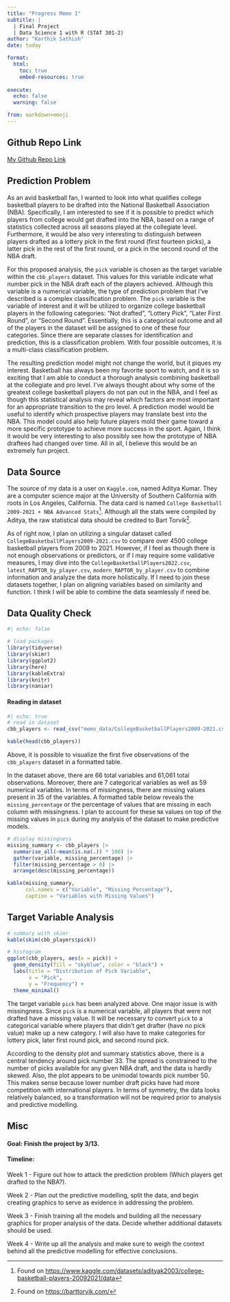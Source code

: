 ```yaml
---
title: "Progress Memo 1"
subtitle: |
  | Final Project 
  | Data Science 1 with R (STAT 301-2)
author: "Karthik Sathish"
date: today

format:
  html:
    toc: true
    embed-resources: true
    
execute:
  echo: false
  warning: false

from: markdown+emoji 
---
```


::: {.callout-tip icon=false}

## Github Repo Link


[My Github Repo Link](https://github.com/stat301-2-2024-winter/final-project-2-kvsathish.git)

:::

## Prediction Problem

  As an avid basketball fan, I wanted to look into what qualifies college basketball players to be drafted into the National Basketball Association (NBA). Specifically, I am interested to see if it is possible to predict which players from college would get drafted into the NBA, based on a range of statistics collected across all seasons played at the collegiate level. Furthermore, it would be also very interesting to distinguish between players drafted as a lottery pick in the first round (first fourteen picks), a latter pick in the rest of the first round, or a pick in the second round of the NBA draft. 

  For this proposed analysis, the `pick` variable is chosen as the target variable within the `cbb_players` dataset. This values for this variable indicate what number pick in the NBA draft each of the players achieved. Although this variable is a numerical variable, the type of prediction problem that I've described is a complex classification problem. The `pick` variable is the variable of interest and it will be utilized to organize college basketball players in the following categories: "Not drafted", "Lottery Pick", "Later First Round", or "Second Round". Essentially, this is a categorical outcome and all of the players in the dataset will be assigned to one of these four categories. Since there are separate classes for identification and prediction, this is a classification problem. With four possible outcomes, it is a multi-class classification problem.

  The resulting prediction model might not change the world, but it piques my interest. Basketball has always been my favorite sport to watch, and it is so exciting that I am able to conduct a thorough analysis combining basketball at the collegiate and pro level. I've always thought about why some of the greatest college basketball players do not pan out in the NBA, and I feel as though this statistical analysis may reveal which factors are most important for an appropriate transition to the pro level. A prediction model would be useful to identify which prospective players may translate best into the NBA. This model could also help future players mold their game toward a more specific prototype to achieve more success in the sport. Again, I think it would be very interesting to also possibly see how the prototype of NBA draftees had changed over time. All in all, I believe this would be an extremely fun project.


## Data Source

The source of my data is a user on `Kaggle.com`, named Aditya Kumar. They are a computer science major at the University of Southern California with roots in Los Angeles, California. The data card is named `College Basketball 2009-2021 + NBA Advanced Stats`^[Found on [https://www.kaggle.com/datasets/adityak2003/college-basketball-players-20092021/data](https://www.kaggle.com/datasets/adityak2003/college-basketball-players-20092021/data)]. Although all the stats were compiled by Aditya, the raw statistical data should be credited to Bart Torvik^[Found on [https://barttorvik.com/](https://barttorvik.com/)].

As of right now, I plan on utilizing a singular dataset called `CollegeBasketballPlayers2009-2021.csv` to compare over 4500 college basketball players from 2009 to 2021. However, if I feel as though there is not enough observations or predictors, or if I may require some validative measures, I may dive into the `CollegeBasketballPlayers2022.csv`, `latest_RAPTOR_by_player.csv`, `modern_RAPTOR_by_player.csv` to combine information and analyze the data more holistically. If I need to join these datasets together, I plan on aligning variables based on similarity and function. I think I will be able to combine the data seamlessly if need be.


## Data Quality Check

```r
#| echo: false

# load packages
library(tidyverse)
library(skimr)
library(ggplot2)
library(here)
library(kableExtra)
library(knitr)
library(naniar)
```


#### Reading in dataset

```r
#| echo: true
# read in dataset
cbb_players <- read_csv("memo_data/CollegeBasketballPlayers2009-2021.csv")

kable(head(cbb_players))
```

Above, it is possible to visualize the first five observations of the `cbb_players` dataset in a formatted table.

In the dataset above, there are 66 total variables and 61,061 total observations. Moreover, there are 7 categorical variables as well as 59 numerical variables. In terms of missingness, there are missing values present in 35 of the variables. A formatted table below reveals the `missing_percentage` or the percentage of values that are missing in each column with missingness. I plan to account for these `NA` values on top of the missing values in `pick` during my analysis of the dataset to make predictive models.


```r
# display missingness
missing_summary <- cbb_players |> 
  summarise_all(~mean(is.na(.)) * 100) |> 
  gather(variable, missing_percentage) |> 
  filter(missing_percentage > 0) |> 
  arrange(desc(missing_percentage))

kable(missing_summary, 
      col.names = c("Variable", "Missing Percentage"),
      caption = "Variables with Missing Values")
```


## Target Variable Analysis

```r
# summary with skimr
kable(skim(cbb_players$pick))

# histogram
ggplot(cbb_players, aes(x = pick)) +
  geom_density(fill = "skyblue", color = "black") +
  labs(title = "Distribution of Pick Variable",
       x = "Pick",
       y = "Frequency") +
  theme_minimal()
```

The target variable `pick` has been analyzed above. One major issue is with missingness. Since `pick` is a numerical variable, all players that were not drafted have a missing value. It will be necessary to convert `pick` to a categorical variable where players that didn't get drafter (have no pick value) make up a new category. I will also have to make categories for lottery pick, later first round pick, and second round pick.

According to the density plot and summary statistics above, there is a central tendency around pick number 33. The spread is constrained to the number of picks available for any given NBA draft, and the data is hardly skewed. Also, the plot appears to be unimodal towards pick number 50. This makes sense because lower number draft picks have had more competition with international players. In terms of symmetry, the data looks relatively balanced, so a transformation will not be required prior to analysis and predictive modelling.

## Misc

#### Goal: Finish the project by 3/13.

#### Timeline:

Week 1 - Figure out how to attack the prediction problem (Which players get drafted to the NBA?).

Week 2 - Plan out the predictive modelling, split the data, and begin creating graphics to serve as evidence in addressing the problem.

Week 3 - Finish training all the models and building all the necessary graphics for proper analysis of the data. Decide whether additional datasets should be used.

Week 4 - Write up all the analysis and make sure to weigh the context behind all the predictive modelling for effective conclusions.


